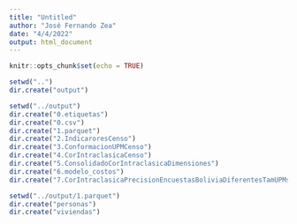 ---
title: "Untitled"
author: "José Fernando Zea"
date: "4/4/2022"
output: html_document
---

```{r setup, include=FALSE}
knitr::opts_chunk$set(echo = TRUE)
```


```{r}
setwd("..")
dir.create("output")
```


```{r, warning=FALSE, message=FALSE}
setwd("../output")
dir.create("0.etiquetas")
dir.create("0.csv")
dir.create("1.parquet")
dir.create("2.IndicaroresCenso")
dir.create("3.ConformacionUPMCenso")
dir.create("4.CorIntraclasicaCenso")
dir.create("5.ConsolidadoCorIntraclasicaDimensiones")
dir.create("6.modelo_costos")
dir.create("7.CorIntraclasicaPrecisionEncuestasBoliviaDiferentesTamUPMs")
```

```{r}
setwd("../output/1.parquet")
dir.create("personas")
dir.create("viviendas")
```

